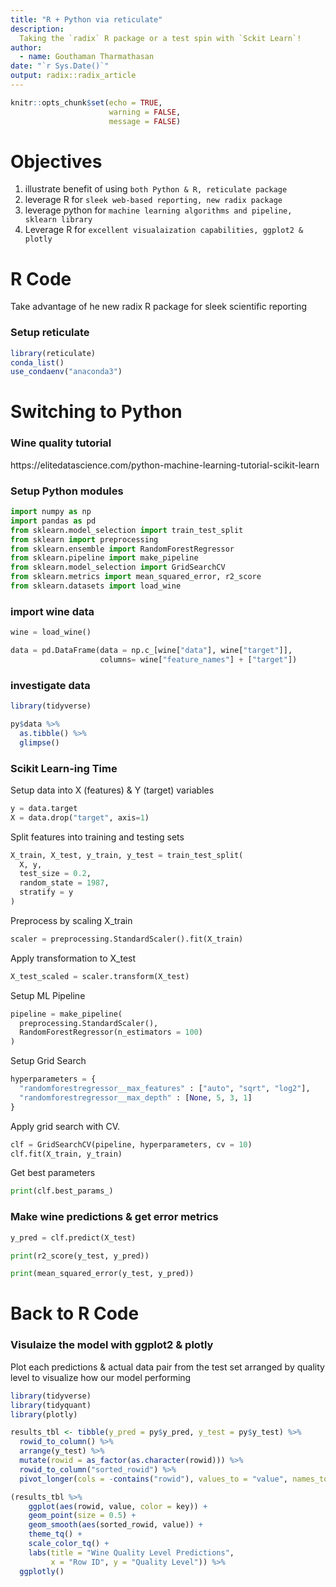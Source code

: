 ```yaml
---
title: "R + Python via reticulate"
description:
  Taking the `radix` R package or a test spin with `Sckit Learn`!
author:
  - name: Gouthaman Tharmathasan
date: "`r Sys.Date()`"
output: radix::radix_article
---
```


```r
knitr::opts_chunk$set(echo = TRUE,
                      warning = FALSE,
                      message = FALSE)
```

# Objectives
1. illustrate benefit of using `both Python & R, reticulate package`
2. leverage R for `sleek web-based reporting, new radix package`
3. leverage python for `machine learning algorithms and pipeline, sklearn library`
4. Leverage R for `excellent visualaization capabilities, ggplot2 & plotly`

# R Code

Take advantage of he new radix R package for sleek scientific reporting

### Setup reticulate
```r
library(reticulate)
conda_list()
use_condaenv("anaconda3")
```

# Switching to Python

### Wine quality tutorial
https://elitedatascience.com/python-machine-learning-tutorial-scikit-learn

### Setup Python modules

```python
import numpy as np
import pandas as pd
from sklearn.model_selection import train_test_split
from sklearn import preprocessing
from sklearn.ensemble import RandomForestRegressor
from sklearn.pipeline import make_pipeline
from sklearn.model_selection import GridSearchCV
from sklearn.metrics import mean_squared_error, r2_score
from sklearn.datasets import load_wine
```

### import wine data

```python

wine = load_wine()

data = pd.DataFrame(data = np.c_[wine["data"], wine["target"]],
                    columns= wine["feature_names"] + ["target"])

```


### investigate data
```r
library(tidyverse)

py$data %>% 
  as.tibble() %>% 
  glimpse()
```

### Scikit Learn-ing Time

Setup data into X (features) & Y (target) variables

```python
y = data.target
X = data.drop("target", axis=1)
```

Split features into training and testing sets

```python
X_train, X_test, y_train, y_test = train_test_split(
  X, y,
  test_size = 0.2,
  random_state = 1987,
  stratify = y
)
```

Preprocess by scaling X_train

```python
scaler = preprocessing.StandardScaler().fit(X_train)
```

Apply transformation to X_test

```python
X_test_scaled = scaler.transform(X_test)
```

Setup ML Pipeline

```python
pipeline = make_pipeline(
  preprocessing.StandardScaler(),
  RandomForestRegressor(n_estimators = 100)
)
```

Setup Grid Search

```python
hyperparameters = {
  "randomforestregressor__max_features" : ["auto", "sqrt", "log2"],
  "randomforestregressor__max_depth" : [None, 5, 3, 1]
}
```

Apply grid search with CV.

```python
clf = GridSearchCV(pipeline, hyperparameters, cv = 10)
clf.fit(X_train, y_train)
```

Get best parameters

```python
print(clf.best_params_)
```

### Make wine predictions & get error metrics

```python
y_pred = clf.predict(X_test)

print(r2_score(y_test, y_pred))
```

```python
print(mean_squared_error(y_test, y_pred))
```

# Back to R Code

### Visulaize the model with ggplot2 & plotly

Plot each predictions & actual data pair from the test set arranged by quality level to visualize how our model  performing

```r
library(tidyverse)
library(tidyquant)
library(plotly)

results_tbl <- tibble(y_pred = py$y_pred, y_test = py$y_test) %>% 
  rowid_to_column() %>% 
  arrange(y_test) %>% 
  mutate(rowid = as_factor(as.character(rowid))) %>% 
  rowid_to_column("sorted_rowid") %>% 
  pivot_longer(cols = -contains("rowid"), values_to = "value", names_to = "key")

(results_tbl %>% 
    ggplot(aes(rowid, value, color = key)) +
    geom_point(size = 0.5) +
    geom_smooth(aes(sorted_rowid, value)) +
    theme_tq() +
    scale_color_tq() +
    labs(title = "Wine Quality Level Predictions",
         x = "Row ID", y = "Quality Level")) %>% 
  ggplotly()
```

